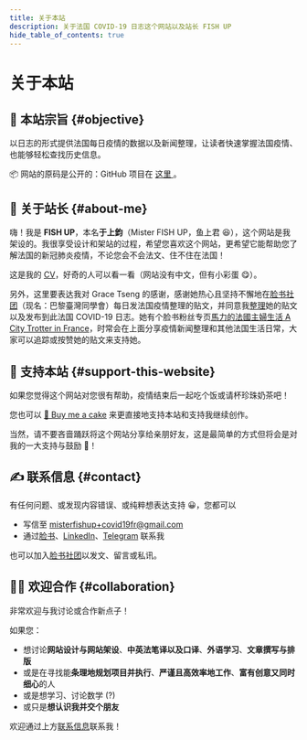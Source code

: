 ```yaml
---
title: 关于本站
description: 关于法国 COVID-19 日志这个网站以及站长 FISH UP
hide_table_of_contents: true
---
```



<h1 className="pages--h1">关于本站</h1>

## 🎯 本站宗旨 {#objective}

以日志的形式提供法国每日疫情的数据以及新闻整理，让读者快速掌握法国疫情、也能够轻松查找历史信息。

<div className="comment--translc_gray">
  📦 网站的原码是公开的：GitHub 项目在
  <a href="https://github.com/MisterFISHUP/covid-19-in-france" title="前往 GitHub 项目">
    这里
  </a>。
</div>

## 🌱 关于站长 {#about-me}

嗨！我是 **FISH UP**，本名**于上鈞**（Mister FISH UP，鱼上君 😆），这个网站是我架设的。我很享受设计和架站的过程，希望您喜欢这个网站，更希望它能帮助您了解法国的新冠肺炎疫情，不论您会不会法文、住不住在法国！

这是我的 [CV](https://cv.misterfishup.com/)，好奇的人可以看一看（网站没有中文，但有小彩蛋 😋）。

另外，这里要表达我对 Grace Tseng 的感谢，感谢她热心且坚持不懈地在[脸书社团](https://www.facebook.com/groups/279746385504501)（现名：巴黎臺灣同學會）每日发法国疫情整理的贴文，并同意我[整理](/digest/content-and-format-specification)她的贴文以及发布到此法国 COVID-19 日志。她有个脸书粉丝专页[馬力的法國主婦生活 A City Trotter in France](https://www.facebook.com/citytrotterfrance)，时常会在上面分享疫情新闻整理和其他法国生活日常，大家可以追踪或按赞她的贴文来支持她。

## 🤗 支持本站 {#support-this-website}

如果您觉得这个网站对您很有帮助，疫情结束后一起吃个饭或请杯珍珠奶茶吧！

您也可以 [🍰 Buy me a cake](https://www.buymeacoffee.com/misterfishup) 来更直接地支持本站和支持我继续创作。

当然，请不要吝啬踊跃将这个网站分享给亲朋好友，这是最简单的方式但将会是对我的一大支持与鼓励 💪！

## ✍️ 联系信息 {#contact}

有任何问题、或发现内容错误、或纯粹想表达支持 😀，您都可以

- 写信至 [misterfishup+covid19fr@gmail.com](mailto:misterfishup+covid19fr@gmail.com)
- 通过[脸书](https://www.facebook.com/profile.php?id=100000697055529)、[LinkedIn](https://www.linkedin.com/in/shang-chun-yu/)、[Telegram](https://t.me/fish_up) 联系我

也可以加入[脸书社团](https://www.facebook.com/groups/279746385504501 "巴黎臺灣同學會")以发文、留言或私讯。

## 👋🏼 欢迎合作 {#collaboration}

非常欢迎与我讨论或合作新点子！

如果您：

- 想讨论**网站设计与网站架设**、**中英法笔译以及口译**、**外语学习**、**文章撰写与排版**
- 或是在寻找能**条理地规划项目并执行**、**严谨且高效率地工作**、**富有创意又同时细心**的人
- 或是想学习、讨论数学 (?)
- 或只是**想认识我并交个朋友**

欢迎通过上方[联系信息](#contact)联系我！

<br />
<div className="flex-center--wrap">
  <DigestLinkButton linkType="latest" isButtonOutline={true} buttonText="返回最新一篇日志" />
  <DigestLinkButton linkType="random" isButtonOutline={false} buttonText="阅读随机一篇日志" />
</div>
